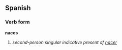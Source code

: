 ==Spanish==
===Verb form===
'''naces'''

# ''second-person singular indicative present of [[nacer]]''